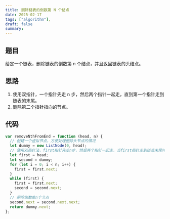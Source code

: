 ```yaml
---
title: 删除链表的倒数第 N 个结点
date: 2025-02-17
tags: ["algorithm"],
draft: false
summary:
---
```


## 题目

给定一个链表，删除链表的倒数第 n 个结点，并且返回链表的头结点。

## 思路

1. 使用双指针，一个指针先走 n 步，然后两个指针一起走，直到第一个指针走到链表的末尾。
2. 删除第二个指针指向的节点。

## 代码

```js
var removeNthFromEnd = function (head, n) {
  // 创建一个虚拟节点，方便处理删除头节点的情况
  let dummy = new ListNode(0, head);
  // 使用双指针法，first指针先走n步，然后两个指针一起走，当first指针走到链表末尾时，second指针正好走到倒数第n个节点
  let first = head;
  let second = dummy;
  for (let i = 0; i < n; i++) {
    first = first.next;
  }
  while (first) {
    first = first.next;
    second = second.next;
  }
  // 删除倒数第n个节点
  second.next = second.next.next;
  return dummy.next;
};
```
